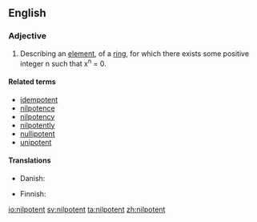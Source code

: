 ==English==

===Adjective===
{{en-adj|-}}
{{wikipedia}}

# {{context|mathematics|lang=en}} Describing an [[element]], of a [[ring]], for which there exists some positive integer n such that x<sup>n</sup> = 0.

====Related terms====
* [[idempotent]]
* [[nilpotence]]
* [[nilpotency]]
* [[nilpotently]]
* [[nullipotent]]
* [[unipotent]]

====Translations====
{{trans-top|math}}
* Danish: {{t|da|nilpotent}}
{{trans-mid}}
* Finnish: {{t|fi|nilpotentti}}
{{trans-bottom}}

[[io:nilpotent]]
[[sv:nilpotent]]
[[ta:nilpotent]]
[[zh:nilpotent]]
